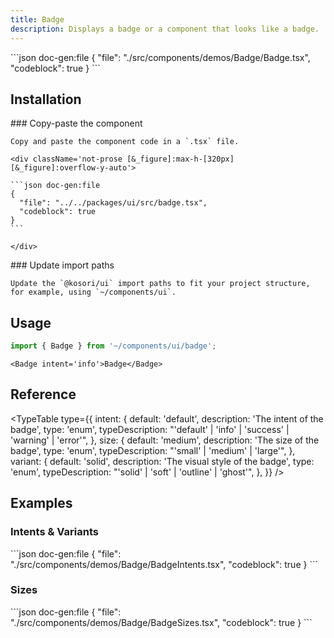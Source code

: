 ```yaml
---
title: Badge
description: Displays a badge or a component that looks like a badge.
---
```


<ComponentPreview name='badge'>
```json doc-gen:file
{
  "file": "./src/components/demos/Badge/Badge.tsx",
  "codeblock": true
}
```
</ComponentPreview>

## Installation

<Steps>

  <Step>
    ### Copy-paste the component
    
    Copy and paste the component code in a `.tsx` file.

    <div className='not-prose [&_figure]:max-h-[320px] [&_figure]:overflow-y-auto'>

    ```json doc-gen:file
    {
      "file": "../../packages/ui/src/badge.tsx",
      "codeblock": true
    }
    ```

    </div>

  </Step>

  <Step>
    ### Update import paths

    Update the `@kosori/ui` import paths to fit your project structure, for example, using `~/components/ui`.

  </Step>

</Steps>

## Usage

```ts
import { Badge } from '~/components/ui/badge';
```

```tsx
<Badge intent='info'>Badge</Badge>
```

## Reference

<TypeTable
  type={{
    intent: {
      default: 'default',
      description: 'The intent of the badge',
      type: 'enum',
      typeDescription: "'default' | 'info' | 'success' | 'warning' | 'error'",
    },
    size: {
      default: 'medium',
      description: 'The size of the badge',
      type: 'enum',
      typeDescription: "'small' | 'medium' | 'large'",
    },
    variant: {
      default: 'solid',
      description: 'The visual style of the badge',
      type: 'enum',
      typeDescription: "'solid' | 'soft' | 'outline' | 'ghost'",
    },
  }}
/>

## Examples

### Intents & Variants

<ComponentPreview name='badge-intents'>
```json doc-gen:file
{
  "file": "./src/components/demos/Badge/BadgeIntents.tsx",
  "codeblock": true
}
```
</ComponentPreview>

### Sizes

<ComponentPreview name='badge-sizes'>
```json doc-gen:file
{
  "file": "./src/components/demos/Badge/BadgeSizes.tsx",
  "codeblock": true
}
```
</ComponentPreview>
